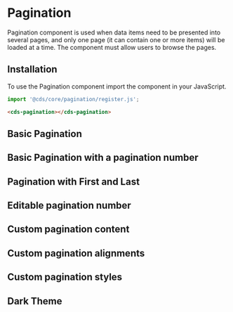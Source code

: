 
<Meta title="Components (Preview)/Pagination" />

# Pagination

Pagination component is used when data items need to be presented into several pages, and only one page (it can contain one or more items) will be loaded at a time. The component must allow users to browse the pages.

## Installation

To use the Pagination component import the component in your JavaScript.

```typescript
import '@cds/core/pagination/register.js';
```

```html
<cds-pagination></cds-pagination>
```

## Basic Pagination

<Preview>
  <Story id="stories-pagination--basic" />
</Preview>

## Basic Pagination with a pagination number

<Preview>
  <Story id="stories-pagination--basic-pagination-number" />
</Preview>

## Pagination with First and Last

<Preview>
  <Story id="stories-pagination--first-and-last" />
</Preview>

## Editable pagination number

<Preview>
  <Story id="stories-pagination--editable-pagination-number" />
</Preview>

## Custom pagination content

<Preview>
  <Story id="stories-pagination--custom-pagination-content" />
</Preview>

## Custom pagination alignments

<Preview>
  <Story id="stories-pagination--custom-pagination-alignments" />
</Preview>

## Custom pagination styles

<Preview>
  <Story id="stories-pagination--custom-pagination-styles" />
</Preview>

## Dark Theme

<Preview>
  <Story id="stories-pagination--dark-theme" />
</Preview>

